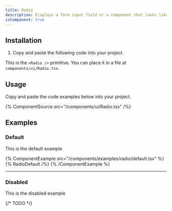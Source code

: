 ```yaml
---
title: Radio
description: Displays a form input field or a component that looks like an input field.
isComponent: true
---
```


## Installation

1. Copy and paste the following code into your project.

This is the `<Radio />` primitive. You can place it in a file at `components/ui/Radio.tsx`.

## Usage

Copy and paste the code examples below into your project.

{% ComponentSource src="/components/ui/Radio.tsx" /%}

## Examples

### Default

This is the default example

{% ComponentExample src="/components/examples/radio/default.tsx" %}
{% RadioDefault /%}
{% /ComponentExample %}

---

### Disabled

This is the disabled example

{/* TODO */}
